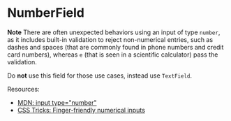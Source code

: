 <!-- NumberField.stories.mdx -->


<Meta title="NumberField" component={NumberField} />

# NumberField

**Note** There are often unexpected behaviors using an input
of type `number`, as it includes built-in validation to reject non-numerical entries,
such as dashes and spaces (that are commonly found in phone numbers and credit card
numbers), whereas `e` (that is seen in a scientific calculator) pass the validation.

Do **not** use this field for those use cases, instead use `TextField`.

Resources:

- [MDN: input type="number"](https://developer.mozilla.org/en-US/docs/Web/HTML/Element/input/number)
- [CSS Tricks: Finger-friendly numerical inputs](https://css-tricks.com/finger-friendly-numerical-inputs-with-inputmode/)

<Canvas>
  <Story story={Default} />
</Canvas>

<ArgsTable of={NumberField} story="^" />
